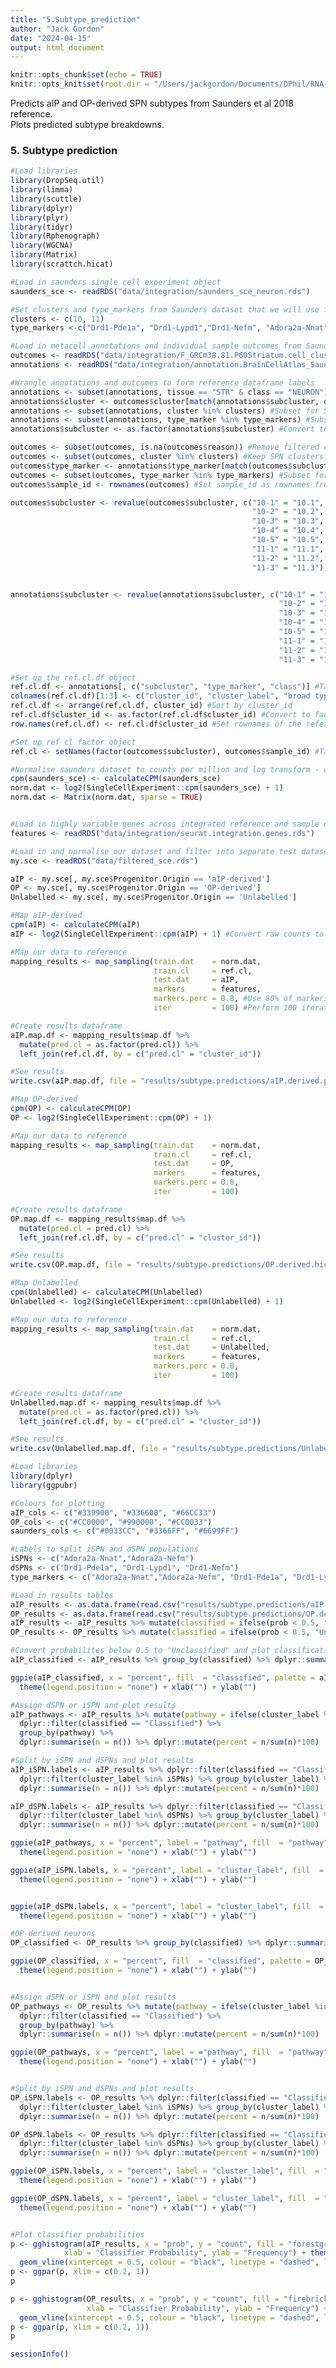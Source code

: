 ```yaml
---
title: "5.Subtype_prediction"
author: "Jack Gordon"
date: "2024-04-15"
output: html_document
---
```

```r
knitr::opts_chunk$set(echo = TRUE)
knitr::opts_knit$set(root.dir = "/Users/jackgordon/Documents/DPhil/RNA-Sequencing/Patch-seq")
```


Predicts aIP and OP-derived SPN subtypes from Saunders et al 2018 reference.\
Plots predicted subtype breakdowns. \

### 5. Subtype prediction
```r
#Load libraries
library(DropSeq.util)
library(limma)
library(scuttle)
library(dplyr)
library(plyr)
library(tidyr)
library(Rphenograph)
library(WGCNA)
library(Matrix)
library(scrattch.hicat)

#Load in saunders single cell experiment object
saunders_sce <- readRDS("data/integration/saunders_sce_neuron.rds")

#Set clusters and type_markers from Saunders dataset that we will use for mapping
clusters <- c(10, 11)
type_markers <-c("Drd1-Pde1a", "Drd1-Lypd1","Drd1-Nefm", "Adora2a-Nnat", "Adora2a-Nefm")

#Load in metacell annotations and individual sample outcomes from Saunders dataset
outcomes <- readRDS("data/integration/F_GRCm38.81.P60Striatum.cell_cluster_outcomes.RDS")
annotations <- readRDS("data/integration/annotation.BrainCellAtlas_Saunders_version_2018.04.01.RDS")

#Wrangle annotations and outcomes to form reference dataframe labels
annotations <- subset(annotations, tissue == "STR" & class == "NEURON") #Select striatum and neuronal metacells
annotations$cluster <- outcomes$cluster[match(annotations$subcluster, outcomes$subcluster)] #Match clusters to outcomes
annotations <- subset(annotations, cluster %in% clusters) #Subset for SPN clusters
annotations <- subset(annotations, type_marker %in% type_markers) #Subset for SPN subtypes
annotations$subcluster <- as.factor(annotations$subcluster) #Convert to factor

outcomes <- subset(outcomes, is.na(outcomes$reason)) #Remove filtered cells
outcomes <- subset(outcomes, cluster %in% clusters) #Keep SPN clusters
outcomes$type_marker <- annotations$type_marker[match(outcomes$subcluster, annotations$subcluster)] #Find type_markers
outcomes <- subset(outcomes, type_marker %in% type_markers) #Subset for SPN subtypes
outcomes$sample_id <- rownames(outcomes) #Set sample_id as rownames from outcomes

outcomes$subcluster <- revalue(outcomes$subcluster, c("10-1" = "10.1", 
                                                      "10-2" = "10.2",
                                                      "10-3" = "10.3",
                                                      "10-4" = "10.4",
                                                      "10-5" = "10.5",
                                                      "11-1" = "11.1",
                                                      "11-2" = "11.2",
                                                      "11-3" = "11.3"))


annotations$subcluster <- revalue(annotations$subcluster, c("10-1" = "10.1", 
                                                            "10-2" = "10.2",
                                                            "10-3" = "10.3",
                                                            "10-4" = "10.4",
                                                            "10-5" = "10.5",
                                                            "11-1" = "11.1",
                                                            "11-2" = "11.2",
                                                            "11-3" = "11.3")) #Convert subclusters to syntatic labels

#Set up the ref.cl.df object 
ref.cl.df <- annotations[, c("subcluster", "type_marker", "class")] #Take columns from annotations
colnames(ref.cl.df)[1:3] <- c("cluster_id", "cluster_label", "broad type") #Convert to Allen Standards
ref.cl.df <- arrange(ref.cl.df, cluster_id) #Sort by cluster_id
ref.cl.df$cluster_id <- as.factor(ref.cl.df$cluster_id) #Convert to factor
row.names(ref.cl.df) <- ref.cl.df$cluster_id #Set rownames of the reference to cluster_id

#Set up ref cl factor object
ref.cl <- setNames(factor(outcomes$subcluster), outcomes$sample_id) #Take subclusters of every sample for mapping

#Normalise saunders dataset to counts per million and log transform - convert to SparseMatrix - norm.dat
cpm(saunders_sce) <- calculateCPM(saunders_sce)
norm.dat <- log2(SingleCellExperiment::cpm(saunders_sce) + 1)
norm.dat <- Matrix(norm.dat, sparse = TRUE)  


#Load in highly variable genes across integrated reference and sample dataset to use in classifier - from seurat
features <- readRDS("data/integration/seurat.integration.genes.rds")

#Load in and normalise our dataset and filter into separate test datasets for aIP, OP and unlabelled neurons for mapping
my.sce <- readRDS("data/filtered_sce.rds")

aIP <- my.sce[, my.sce$Progenitor.Origin == 'aIP-derived']
OP <- my.sce[, my.sce$Progenitor.Origin == 'OP-derived']
Unlabelled <- my.sce[, my.sce$Progenitor.Origin == 'Unlabelled']

#Map aIP-derived
cpm(aIP) <- calculateCPM(aIP)
aIP <- log2(SingleCellExperiment::cpm(aIP) + 1) #Convert raw counts to counts per million and log-transform

#Map our data to reference 
mapping_results <- map_sampling(train.dat    = norm.dat,
                                train.cl     = ref.cl,
                                test.dat     = aIP,
                                markers      = features,
                                markers.perc = 0.8, #Use 80% of markers in each iteration
                                iter         = 100) #Perform 100 iterations of mapping

#Create results dataframe
aIP.map.df <- mapping_results$map.df %>%
  mutate(pred.cl = as.factor(pred.cl)) %>%
  left_join(ref.cl.df, by = c("pred.cl" = "cluster_id"))

#See results
write.csv(aIP.map.df, file = "results/subtype.predictions/aIP.derived.predictions.csv") #Export results to csv

#Map OP-derived
cpm(OP) <- calculateCPM(OP)
OP <- log2(SingleCellExperiment::cpm(OP) + 1)

#Map our data to reference 
mapping_results <- map_sampling(train.dat    = norm.dat,
                                train.cl     = ref.cl,
                                test.dat     = OP,
                                markers      = features,
                                markers.perc = 0.8,
                                iter         = 100)

#Create results dataframe
OP.map.df <- mapping_results$map.df %>%
  mutate(pred.cl = pred.cl) %>%
  left_join(ref.cl.df, by = c("pred.cl" = "cluster_id"))

#See results
write.csv(OP.map.df, file = "results/subtype.predictions/OP.derived.hicat.predictions.csv")

#Map Unlabelled
cpm(Unlabelled) <- calculateCPM(Unlabelled)
Unlabelled <- log2(SingleCellExperiment::cpm(Unlabelled) + 1)

#Map our data to reference 
mapping_results <- map_sampling(train.dat    = norm.dat,
                                train.cl     = ref.cl,
                                test.dat     = Unlabelled,
                                markers      = features,
                                markers.perc = 0.8,
                                iter         = 100)

#Create results dataframe
Unlabelled.map.df <- mapping_results$map.df %>%
  mutate(pred.cl = as.factor(pred.cl)) %>%
  left_join(ref.cl.df, by = c("pred.cl" = "cluster_id"))

#See results
write.csv(Unlabelled.map.df, file = "results/subtype.predictions/Unlabelled.predictions.csv")
```

```r
#Load libraries 
library(dplyr)
library(ggpubr)

#Colours for plotting
aIP_cols <- c("#339900", "#336600", "#66CC33")
OP_cols <- c("#CC0000", "#990000", "#CC0033")
saunders_cols <- c("#0033CC", "#3366FF", "#6699FF")

#Labels to split iSPN and dSPN populations
iSPNs <- c("Adora2a-Nnat","Adora2a-Nefm")
dSPNs <- c("Drd1-Pde1a", "Drd1-Lypd1", "Drd1-Nefm")
type_markers <- c("Adora2a-Nnat","Adora2a-Nefm", "Drd1-Pde1a", "Drd1-Lypd1", "Drd1-Nefm")

#Load in results tables
aIP_results <- as.data.frame(read.csv("results/subtype.predictions/aIP.derived.predictions.csv"))
OP_results <- as.data.frame(read.csv("results/subtype.predictions/OP.derived.hicat.predictions.csv"))
aIP_results <- aIP_results %>% mutate(classified = ifelse(prob < 0.5, "Unclassified", "Classified"))
OP_results <- OP_results %>% mutate(classified = ifelse(prob < 0.5, "Unclassified", "Classified"))

#Convert probabilites below 0.5 to "Unclassified" and plot classification success
aIP_classified <- aIP_results %>% group_by(classified) %>% dplyr::summarise(n = n()) %>% mutate(percent = n/sum(n)*100)

ggpie(aIP_classified, x = "percent", fill  = "classified", palette = aIP_cols, label = "classified") +
  theme(legend.position = "none") + xlab("") + ylab("")

#Assign dSPN or iSPN and plot results
aIP_pathways <- aIP_results %>% mutate(pathway = ifelse(cluster_label %in% dSPNs, "dSPN", "iSPN")) %>% 
  dplyr::filter(classified == "Classified") %>%
  group_by(pathway) %>%
  dplyr::summarise(n = n()) %>% dplyr::mutate(percent = n/sum(n)*100)

#Split by iSPN and dSPNs and plot results
aIP_iSPN.labels <- aIP_results %>% dplyr::filter(classified == "Classified") %>%
  dplyr::filter(cluster_label %in% iSPNs) %>% group_by(cluster_label) %>% 
  dplyr::summarise(n = n()) %>% dplyr::mutate(percent = n/sum(n)*100)

aIP_dSPN.labels <- aIP_results %>% dplyr::filter(classified == "Classified") %>%
  dplyr::filter(cluster_label %in% dSPNs) %>% group_by(cluster_label) %>% 
  dplyr::summarise(n = n()) %>% dplyr::mutate(percent = n/sum(n)*100)

ggpie(aIP_pathways, x = "percent", label = "pathway", fill  = "pathway", palette = aIP_cols) +
  theme(legend.position = "none") + xlab("") + ylab("")

ggpie(aIP_iSPN.labels, x = "percent", label = "cluster_label", fill  = "cluster_label", palette = aIP_cols) +
  theme(legend.position = "none") + xlab("") + ylab("")


ggpie(aIP_dSPN.labels, x = "percent", label = "cluster_label", fill  = "cluster_label", palette = aIP_cols) +
  theme(legend.position = "none") + xlab("") + ylab("")

#OP-derived neurons 
OP_classified <- OP_results %>% group_by(classified) %>% dplyr::summarise(n = n()) %>% mutate(percent = n/sum(n)*100)

ggpie(OP_classified, x = "percent", fill  = "classified", palette = OP_cols, label = "classified") +
  theme(legend.position = "none") + xlab("") + ylab("") 


#Assign dSPN or iSPN and plot results
OP_pathways <- OP_results %>% mutate(pathway = ifelse(cluster_label %in% dSPNs, "dSPN", "iSPN")) %>% 
  dplyr::filter(classified == "Classified") %>%
  group_by(pathway) %>%
  dplyr::summarise(n = n()) %>% dplyr::mutate(percent = n/sum(n)*100)

ggpie(OP_pathways, x = "percent", label = ="pathway", fill  = "pathway", palette = OP_cols) +
  theme(legend.position = "none") + xlab("") + ylab("")


#Split by iSPN and dSPNs and plot results
OP_iSPN.labels <- OP_results %>% dplyr::filter(classified == "Classified") %>%
  dplyr::filter(cluster_label %in% iSPNs) %>% group_by(cluster_label) %>% 
  dplyr::summarise(n = n()) %>% dplyr::mutate(percent = n/sum(n)*100)

OP_dSPN.labels <- OP_results %>% dplyr::filter(classified == "Classified") %>%
  dplyr::filter(cluster_label %in% dSPNs) %>% group_by(cluster_label) %>% 
  dplyr::summarise(n = n()) %>% dplyr::mutate(percent = n/sum(n)*100)

ggpie(OP_iSPN.labels, x = "percent", label = "cluster_label", fill  = "cluster_label", palette = OP_cols) +
  theme(legend.position = "none") + xlab("") + ylab("")

ggpie(OP_dSPN.labels, x = "percent", label = "cluster_label", fill  = "cluster_label", palette = OP_cols) +
  theme(legend.position = "none") + xlab("") + ylab("")


#Plot classifier probabilities
p <- gghistogram(aIP_results, x = "prob", y = "count", fill = "forestgreen", bins = 7, alpha = 1, 
            xlab = "Classifier Probability", ylab = "Frequency") + theme_classic(base_size = 20) +
  geom_vline(xintercept = 0.5, colour = "black", linetype = "dashed", linewidth = 2)
p <- ggpar(p, xlim = c(0.2, 1))
p

p <- gghistogram(OP_results, x = "prob", y = "count", fill = "firebrick3", bins = 7, alpha = 1, 
                 xlab = "Classifier Probability", ylab = "Frequency") + theme_classic(base_size = 20) +
  geom_vline(xintercept = 0.5, colour = "black", linetype = "dashed", linewidth = 2)
p <- ggpar(p, xlim = c(0.2, 1))
p
```

```r
sessionInfo()
```

